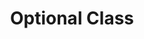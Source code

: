 ---
id: "q_jv1076"
questionType: "TRUE_FALSE"
title: "Optional Class"
statement: "The Optional class in Java is used to handle null values more safely."
difficulty: "MEDIUM"
category: "Java"
correctAnswer: true
explanation: "Optional helps avoid NullPointerExceptions by providing a container for potentially null values."
---